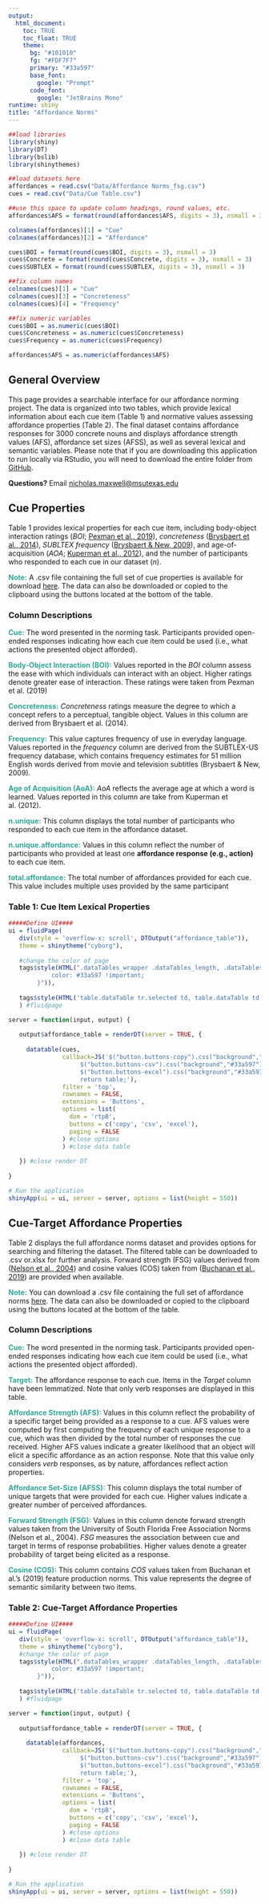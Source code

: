 ```yaml
---
output:
  html_document:
    toc: TRUE
    toc_float: TRUE
    theme:
      bg: "#101010"
      fg: "#FDF7F7"
      primary: "#33a597"
      base_font:
        google: "Prompt"
      code_font:
        google: "JetBrains Mono"
runtime: shiny
title: "Affordance Norms"
---
```

<p>

```r
##load libraries
library(shiny)
library(DT)
library(bslib)
library(shinythemes)

##load datasets here
affordances = read.csv("Data/Affordance Norms_fsg.csv")
cues = read.csv("Data/Cue Table.csv")

##use this space to update column headings, round values, etc.
affordances$AFS = format(round(affordances$AFS, digits = 3), nsmall = 3)

colnames(affordances)[1] = "Cue"
colnames(affordances)[2] = "Affordance"

cues$BOI = format(round(cues$BOI, digits = 3), nsmall = 3)
cues$Concrete = format(round(cues$Concrete, digits = 3), nsmall = 3)
cues$SUBTLEX = format(round(cues$SUBTLEX, digits = 3), nsmall = 3)

##fix column names
colnames(cues)[1] = "Cue"
colnames(cues)[3] = "Concreteness"
colnames(cues)[4] = "Frequency"

##fix numeric variables
cues$BOI = as.numeric(cues$BOI)
cues$Concreteness = as.numeric(cues$Concreteness)
cues$Frequency = as.numeric(cues$Frequency)

affordances$AFS = as.numeric(affordances$AFS)

```


## General Overview

This page provides a searchable interface for our affordance norming project. The data is organized into two tables, which provide lexical information about each cue item (Table 1) and normative values assessing affordance properties (Table 2). The final dataset contains affordance responses for 3000 concrete nouns and displays affordance strength values (AFS), affordance set sizes (AFSS), as well as several lexical and semantic variables. Please note that if you are downloading this application to run locally via RStudio, you will need to download the entire folder from [GitHub](https://github.com/npm27/Affordance-Shiny). 

**Questions?** Email <nicholas.maxwell@msutexas.edu>

## Cue Properties

Table 1 provides lexical properties for each cue item, including body-object interaction ratings (*BOI*; [Pexman et al., 2019](https://link.springer.com/article/10.3758/s13428-018-1171-z)), *concreteness* ([Brysbaert et al., 2014](https://link.springer.com/article/10.3758/s13428-013-0403-5)), *SUBLTEX frequency* ([Brysbaert & New, 2009](https://link.springer.com/article/10.3758/BRM.41.4.977)), and age-of-acquisition (*AOA*; [Kuperman et al., 2012](https://link.springer.com/article/10.3758/s13428-012-0210-4)), and the number of participants who responded to each cue in our dataset (*n*).

<span style="color:#33a597">**Note:**</span> A .csv file containing the full set of cue properties is available for download [here](https://github.com/npm27/Affordance-Shiny/blob/main/Cue%20Table.csv). The data can also be downloaded or copied to the clipboard using the buttons located at the bottom of the table.

### Column Descriptions

<span style="color:#33a597">**Cue:**</span> The word presented in the norming task. Participants provided open-ended responses indicating how each cue item could be used (i.e., what actions the presented object afforded).

<span style="color:#33a597">**Body-Object Interaction (BOI):**</span> Values reported in the *BOI* column assess the ease with which individuals can interact with an object. Higher ratings denote greater ease of interaction. These ratings were taken from Pexman et al. (2019)

<span style="color:#33a597">**Concreteness:**</span> *Concreteness* ratings measure the degree to which a concept refers to a perceptual, tangible object. Values in this column are derived from Brysbaert et al. (2014).

<span style="color:#33a597">**Frequency:**</span> This value captures frequency of use in everyday language. Values reported in the *frequency* column are derived from the SUBTLEX-US frequency database, which contains frequency estimates for 51 million English words derived from movie and television subtitles (Brysbaert & New, 2009).

<span style="color:#33a597">**Age of Acquisition (AoA):**</span> *AoA* reflects the average age at which a word is learned. Values reported in this column are take from Kuperman et al. (2012).

<span style="color:#33a597">**n.unique:**</span> This column displays the total number of participants who responded to each cue item in the affordance dataset.

<span style="color:#33a597">**n.unique.affordance:**</span> Values in this column reflect the number of participants who provided at least one **affordance response (e.g., action)** to each cue item.

<span style="color:#33a597">**total.affordance:**</span> The total number of affordances provided for each cue. This value includes multiple uses provided by the same participant

### Table 1: Cue Item Lexical Properties {#table1}

```r
#####Define UI####
ui = fluidPage(
   div(style = 'overflow-x: scroll', DTOutput("affordance_table")),
   theme = shinytheme("cyborg"),
   
   #change the color of page 
   tags$style(HTML(".dataTables_wrapper .dataTables_length, .dataTables_wrapper .dataTables_filter, .dataTables_wrapper    .dataTables_info, .dataTables_wrapper .dataTables_processing,.dataTables_wrapper .dataTables_paginate .paginate_button, .dataTables_wrapper .dataTables_paginate .paginate_button.disabled {
            color: #33a597 !important;
        }")),
   
   tags$style(HTML('table.dataTable tr.selected td, table.dataTable td.selected {background-color: #33a597 !important;}')),
   ) #fluidpage

server = function(input, output) {
   
   output$affordance_table = renderDT(server = TRUE, {
     
     datatable(cues,
               callback=JS('$("button.buttons-copy").css("background","#33a597"); 
                    $("button.buttons-csv").css("background","#33a597");
                    $("button.buttons-excel").css("background","#33a597");
                    return table;'),
               filter = 'top',
               rownames = FALSE,
               extensions = 'Buttons',
               options = list(
                 dom = 'rtpB',
                 buttons = c('copy', 'csv', 'excel'),
                 paging = FALSE
               ) #close options
               ) #close data table 
     
   }) #close render DT
      
}

# Run the application 
shinyApp(ui = ui, server = server, options = list(height = 550))
```



## Cue-Target Affordance Properties

Table 2 displays the full affordance norms dataset and provides options for searching and filtering the dataset. The filtered table can be downloaded to .csv or.xlsx for further analysis. Forward strength (FSG) values derived from ([Nelson et al., 2004](https://link.springer.com/article/10.3758/BF03195588)) and cosine values (COS) taken from ([Buchanan et al., 2019](https://link.springer.com/article/10.3758/s13428-019-01243-z)) are provided when available.

<span style="color:#33a597">**Note:**</span> You can download a .csv file containing the full set of affordance norms [here](https://github.com/npm27/Affordance-Norms/blob/main/4%20Analyses/R/Affordance%20Norms.csv). The data can also be downloaded or copied to the clipboard using the buttons located at the bottom of the table.

### Column Descriptions

<span style="color:#33a597">**Cue:**</span> The word presented in the norming task. Participants provided open-ended responses indicating how each cue item could be used (i.e., what actions the presented object afforded).

<span style="color:#33a597">**Target:**</span> The affordance response to each cue. Items in the *Target* column have been lemmatized. Note that only verb responses are displayed in this table.

<span style="color:#33a597">**Affordance Strength (AFS):**</span> Values in this column reflect the probability of a specific target being provided as a response to a cue. AFS values were computed by first computing the frequency of each unique response to a cue, which was then divided by the total number of responses the cue received. Higher AFS values indicate a greater likelihood that an object will elicit a specific affordance as an action response. Note that this value only considers *verb* responses, as by nature, affordances reflect action properties.

<span style="color:#33a597">**Affordance Set-Size (AFSS):**</span> This column displays the total number of unique targets that were provided for each cue. Higher values indicate a greater number of perceived affordances.

<span style="color:#33a597">**Forward Strength (FSG):**</span> Values in this column denote forward strength values taken from the University of South Florida Free Association Norms (Nelson et al., 2004). *FSG* measures the association between cue and target in terms of response probabilities. Higher values denote a greater probability of target being elicited as a response.

<span style="color:#33a597">**Cosine (COS):**</span> This column contains *COS* values taken from Buchanan et al.'s (2019) feature production norms. This value represents the degree of semantic similarity between two items.

### Table 2: Cue-Target Affordance Properties {#table2}

```r
#####Define UI####
ui = fluidPage(
   div(style = 'overflow-x: scroll', DTOutput("affordance_table")),
   theme = shinytheme("cyborg"),
   #change the color of page 
   tags$style(HTML(".dataTables_wrapper .dataTables_length, .dataTables_wrapper .dataTables_filter, .dataTables_wrapper    .dataTables_info, .dataTables_wrapper .dataTables_processing,.dataTables_wrapper .dataTables_paginate .paginate_button, .dataTables_wrapper .dataTables_paginate .paginate_button.disabled {
            color: #33a597 !important;
        }")),
   
   tags$style(HTML('table.dataTable tr.selected td, table.dataTable td.selected {background-color: #33a597 !important;}')),
   ) #fluidpage

server = function(input, output) {
   
   output$affordance_table = renderDT(server = TRUE, {
     
     datatable(affordances, 
               callback=JS('$("button.buttons-copy").css("background","#33a597"); 
                    $("button.buttons-csv").css("background","#33a597");
                    $("button.buttons-excel").css("background","#33a597");
                    return table;'),
               filter = 'top',
               rownames = FALSE,
               extensions = 'Buttons',
               options = list(
                 dom = 'rtpB',
                 buttons = c('copy', 'csv', 'excel'),
                 paging = FALSE
               ) #close options
               ) #close data table 
     
   }) #close render DT
      
}

# Run the application 
shinyApp(ui = ui, server = server, options = list(height = 550))
```



